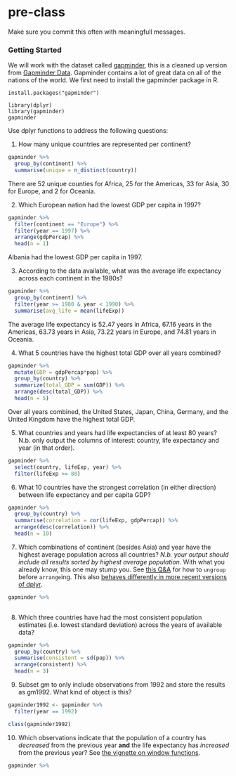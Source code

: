 # pre-class


Make sure you commit this often with meaningfull messages. 


### Getting Started


We will work with the dataset called [gapminder](https://github.com/jennybc/gapminder), this is a cleaned up version from [Gapminder Data](http://www.gapminder.org/data/). Gapminder contains a lot of great data on all of the nations of the world. We first need to install the gapminder package in R. 

```
install.packages("gapminder")
```



```
library(dplyr)
library(gapminder)
gapminder
```


Use dplyr functions to address the following questions:

1. How many unique countries are represented per continent?

```r
gapminder %>% 
  group_by(continent) %>%
  summarise(unique = n_distinct(country))
```
There are 52 unique counties for Africa, 25 for the Americas, 33 for Asia, 30 for Europe, and 2 for Oceania.

2. Which European nation had the lowest GDP per capita in 1997?

```r
gapminder %>%
  filter(continent == "Europe") %>%
  filter(year == 1997) %>%
  arrange(gdpPercap) %>%
  head(n = 1)
```

Albania had the lowest GDP per capita in 1997.

3. According to the data available, what was the average life expectancy across each continent in the 1980s?

```r
gapminder %>%
  group_by(continent) %>%
  filter(year >= 1980 & year < 1990) %>%
  summarise(avg_life = mean(lifeExp))
```
The average life expectancy is 52.47 years in Africa, 67.16 years in the Americas, 63.73 years in Asia, 73.22 years in Europe, and 74.81 years in Oceania.


4. What 5 countries have the highest total GDP over all years combined?

```r
gapminder %>% 
  mutate(GDP = gdpPercap*pop) %>%
  group_by(country) %>%
  summarize(total_GDP = sum(GDP)) %>%
  arrange(desc(total_GDP)) %>%
  head(n = 5)
```

Over all years combined, the United States, Japan, China, Germany, and the United Kingdom have the highest total GDP.

5. What countries and years had life expectancies of at least 80 years? N.b. only output the columns of interest: country, life expectancy and year (in that order).

```r
gapminder %>%
  select(country, lifeExp, year) %>%
  filter(lifeExp >= 80)
```

6. What 10 countries have the strongest correlation (in either direction) between life expectancy and per capita GDP?

```r
gapminder %>%
  group_by(country) %>%
  summarise(correlation = cor(lifeExp, gdpPercap)) %>%
  arrange(desc(correlation)) %>%
  head(n = 10)
```


7. Which combinations of continent (besides Asia) and year have the highest average population across all countries? _N.b. your output should include all results sorted by highest average population_. With what you already know, this one may stump you. See [this Q&A](http://stackoverflow.com/q/27207963/654296) for how to `ungroup` before `arrange`ing. This also [behaves differently in more recent versions of dplyr](https://github.com/hadley/dplyr/releases/tag/v0.5.0).

```r
gapminder %>%
  
```


8. Which three countries have had the most consistent population estimates (i.e. lowest standard deviation) across the years of available data?

```r
gapminder %>%
  group_by(country) %>%
  summarise(consistent = sd(pop)) %>%
  arrange(consistent) %>%
  head(n = 3)
```

9. Subset gm to only include observations from 1992 and store the results as gm1992. What kind of object is this?

```r
gapminder1992 <- gapminder %>%
  filter(year == 1992)

class(gapminder1992)
```

10. Which observations indicate that the population of a country has *decreased* from the previous year **and** the life expectancy has *increased* from the previous year? See [the vignette on window functions](https://cran.r-project.org/web/packages/dplyr/vignettes/window-functions.html).

```r
gapminder %>%
  
```
